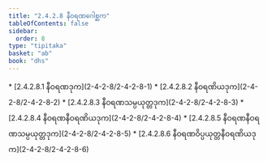 ```yaml
---
title: "2.4.2.8 နီဝရဏဂေါစ္ဆက"
tableOfContents: false
sidebar:
  order: 8
type: "tipitaka"
basket: "ab"
book: "dhs"
---
```



<DynamicBreadcrumb />



<TableOfContents book="dhs" section="2.4.2.8">
* [2.4.2.8.1 နီဝရဏဒုက](2-4-2-8/2-4-2-8-1)
* [2.4.2.8.2 နီဝရဏိယဒုက](2-4-2-8/2-4-2-8-2)
* [2.4.2.8.3 နီဝရဏသမ္ပယုတ္တဒုက](2-4-2-8/2-4-2-8-3)
* [2.4.2.8.4 နီဝရဏနီဝရဏိယဒုက](2-4-2-8/2-4-2-8-4)
* [2.4.2.8.5 နီဝရဏနီဝရဏသမ္ပယုတ္တဒုက](2-4-2-8/2-4-2-8-5)
* [2.4.2.8.6 နီဝရဏဝိပ္ပယုတ္တနီဝရဏိယဒုက](2-4-2-8/2-4-2-8-6)
</TableOfContents>